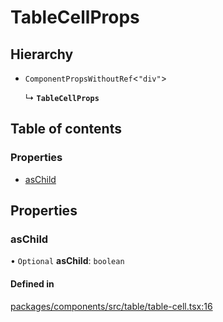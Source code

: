 # TableCellProps

## Hierarchy

- `ComponentPropsWithoutRef`\<`"div"`\>

  ↳ **`TableCellProps`**

## Table of contents

### Properties

- [asChild](TableCellProps.md#aschild)

## Properties

### asChild

• `Optional` **asChild**: `boolean`

#### Defined in

[packages/components/src/table/table-cell.tsx:16](https://github.com/vtex/shoreline/blob/9b5214c2f/packages/components/src/table/table-cell.tsx#L16)
